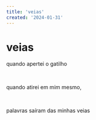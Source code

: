 ```yaml
---
title: 'veias'
created: '2024-01-31'
---
```


# veias

quando apertei o gatilho

<br />

quando atirei em mim mesmo,

<br />

palavras saíram das minhas veias
